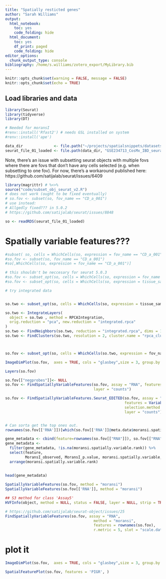 ```yaml
---
title: "Spatially resticted genes"
author: "Sarah Williams"
output:
  html_notebook: 
    toc: yes
    code_folding: hide
  html_document:
    toc: yes
    df_print: paged
    code_folding: hide
editor_options:
  chunk_output_type: console
bibliography: /home/s.williams/zotero_export/MyLibrary.bib
---
```



```r
knitr::opts_chunk$set(warning = FALSE, message = FALSE) 
knitr::opts_chunk$set(echo = TRUE)
```

<!-- keywords

insituspatial
seurat
de
test

-->


## Load libraries and data

```r
library(Seurat)
library(tidyverse)
library(DT)

# Needed for moransI
#renv::install('Rfast2') # needs GSL installed on system
#renv::install('ape')

```

```r
data_dir              <- file.path("~/projects/spatialsnippets/datasets/GSE234713_IBDcosmx_GarridoTrigo2023/processed_data") 
seurat_file_01_loaded <- file.path(data_dir, "GSE234713_CosMx_IBD_seurat_01_loaded.RDS")
```


Note, there's an issue with subsetting seurat objects with multiple fovs where 
there are fovs that don't have any cells selected (e.g. when subsetting to one fov).
For now, there's a workaround published here: https://github.com/satijalab/seurat/issues/6409

```r
library(magrittr) # %<>%
source("code/subset_obj_seurat_v2.R")
# does not work (ought to be fixed eventually)
# so.fov <- subset(so, fov_name == "CD_a_001")
# use instead:
# Allgedly fixed??? in 5.0.2
# https://github.com/satijalab/seurat/issues/8848

```



```r
so <- readRDS(seurat_file_01_loaded)
```


# Spatially variable features???


```r

#subset( so, cells = WhichCells(so, expression = fov_name == "CD_a_001"))
#so.fov <- subset(so, fov_name == "CD_a_001")
#so[,WhichCells(so, expression = fov_name == "CD_a_001")]

# this shouldn't be neccesary for seurat 5.0.3
#so.fov <- subset_opt(so, cells = WhichCells(so, expression = fov_name == "CD_a_014"))
#so.fov <- subset_opt(so, cells = WhichCells(so, expression = tissue_sample == "CD_a"))

# try integrated data


so.two <- subset_opt(so, cells = WhichCells(so, expression = tissue_sample %in% c("CD_a", "CD_b")))

so.two <- IntegrateLayers(
  object = so.two , method = RPCAIntegration,
  orig.reduction = "pca", new.reduction = "integrated.rpca"
)
so.two <- FindNeighbors(so.two, reduction = "integrated.rpca", dims = 1:30)
so.two <- FindClusters(so.two, resolution = 2, cluster.name = "rpca_clusters")



so.fov <- subset_opt(so, cells = WhichCells(so.two, expression = fov_name == "CD_a_014"))


```


```r
ImageDimPlot(so.fov,  axes = TRUE, cols = "glasbey",size = 3, group.by = 'celltype_subset')
```



```r
Layers(so.fov)

so.fov[["negprobes"]]<- NULL
so.fov <- FindSpatiallyVariableFeatures(so.fov, assay = "RNA", features = VariableFeatures(so.fov),    selection.method = "moransi",
                                        layer = "counts")

so.fov <- FindSpatiallyVariableFeatures.Seurat_EDITED(so.fov, assay = "RNA", 
                                                      features = VariableFeatures(so.fov),    
                                                      selection.method = "moransi",
                                                      layer = "counts")



```



```r
# Can sorta get the top ones out.
rownames(so.fov[['RNA']])[which(so.fov[['RNA']]@meta.data$moransi.spatially.variable.rank <10)]

gene_metadata <- cbind(feature=rownames(so.fov[["RNA"]]), so.fov[["RNA"]]@meta.data)
gene_metadata <- 
  filter(gene_metadata, !is.na(moransi.spatially.variable.rank)) %>%
  select(feature, 
         MoransI_observed, MoransI_p.value, moransi.spatially.variable,moransi.spatially.variable.rank) %>% 
  arrange(moransi.spatially.variable.rank)
  
                        
head(gene_metadata)
```






```r
SpatiallyVariableFeatures(so.fov, method = "moransi")
SpatiallyVariableFeatures(so.fov[['RNA']], method = "moransi")
```

```r
## S3 method for class 'Assay5'
HVFInfo(object, method = NULL, status = FALSE, layer = NULL, strip = TRUE, ...)

```


```r
# https://github.com/satijalab/seurat-object/issues/25
FindSpatiallyVariableFeatures(so.fov, assay = "RNA", 
                                        method = "moransi", 
                                        features = rownames(so.fov),
                                        r.metric = 5, slot = "scale.data")

```



# plot it

```r
ImageDimPlot(so.fov,  axes = TRUE, cols = "glasbey",size = 3, group.by = 'celltype_subset')
```

```r
SpatialFeaturePlot(so.fov, features = 'PIGR', )
```


